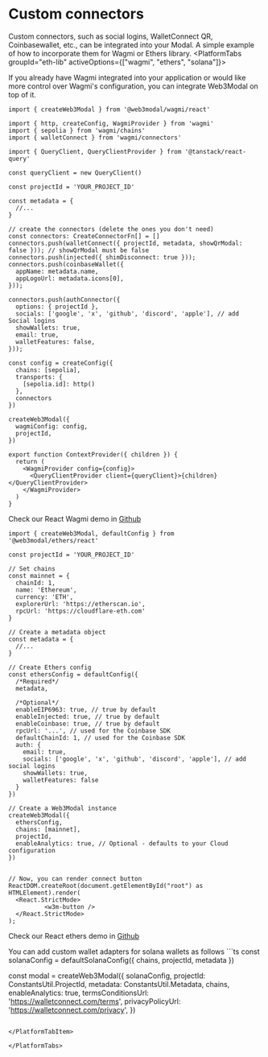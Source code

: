 
# Custom connectors
Custom connectors, such as social logins, WalletConnect QR, Coinbasewallet, etc., can be integrated into your Modal. A simple example of how to incorporate them for Wagmi or Ethers library.
<PlatformTabs groupId="eth-lib" activeOptions={["wagmi", "ethers", "solana"]}>
<PlatformTabItem value="wagmi">

If you already have Wagmi integrated into your application or would like more control over Wagmi's configuration, you can integrate Web3Modal on top of it.

```tsx
import { createWeb3Modal } from '@web3modal/wagmi/react'

import { http, createConfig, WagmiProvider } from 'wagmi'
import { sepolia } from 'wagmi/chains'
import { walletConnect } from 'wagmi/connectors'

import { QueryClient, QueryClientProvider } from '@tanstack/react-query'

const queryClient = new QueryClient()

const projectId = 'YOUR_PROJECT_ID'

const metadata = {
  //...
}

// create the connectors (delete the ones you don't need)
const connectors: CreateConnectorFn[] = []
connectors.push(walletConnect({ projectId, metadata, showQrModal: false })); // showQrModal must be false
connectors.push(injected({ shimDisconnect: true }));
connectors.push(coinbaseWallet({
  appName: metadata.name,
  appLogoUrl: metadata.icons[0],
}));

connectors.push(authConnector({ 
  options: { projectId },
  socials: ['google', 'x', 'github', 'discord', 'apple'], // add Social logins
  showWallets: true,
  email: true,
  walletFeatures: false,
}));

const config = createConfig({
  chains: [sepolia],
  transports: {
    [sepolia.id]: http()
  },
  connectors
})

createWeb3Modal({
  wagmiConfig: config,
  projectId,
})

export function ContextProvider({ children }) {
  return (
    <WagmiProvider config={config}>
      <QueryClientProvider client={queryClient}>{children}</QueryClientProvider>
    </WagmiProvider>
  )
}

```
Check our React Wagmi demo in [Github](https://github.com/WalletConnect/web-examples/tree/main/dapps/web3modal/react)


</PlatformTabItem>
<PlatformTabItem value="ethers">

```tsx
import { createWeb3Modal, defaultConfig } from '@web3modal/ethers/react'

const projectId = 'YOUR_PROJECT_ID'

// Set chains
const mainnet = {
  chainId: 1,
  name: 'Ethereum',
  currency: 'ETH',
  explorerUrl: 'https://etherscan.io',
  rpcUrl: 'https://cloudflare-eth.com'
}

// Create a metadata object
const metadata = {
  //...
}

// Create Ethers config
const ethersConfig = defaultConfig({
  /*Required*/
  metadata,

  /*Optional*/
  enableEIP6963: true, // true by default
  enableInjected: true, // true by default
  enableCoinbase: true, // true by default
  rpcUrl: '...', // used for the Coinbase SDK
  defaultChainId: 1, // used for the Coinbase SDK
  auth: {
    email: true,
    socials: ['google', 'x', 'github', 'discord', 'apple'], // add social logins 
    showWallets: true,
    walletFeatures: false
  }
})

// Create a Web3Modal instance
createWeb3Modal({
  ethersConfig,
  chains: [mainnet],
  projectId,
  enableAnalytics: true, // Optional - defaults to your Cloud configuration
})


// Now, you can render connect button 
ReactDOM.createRoot(document.getElementById("root") as HTMLElement).render(
  <React.StrictMode>
          <w3m-button />
  </React.StrictMode>
);
```

Check our React ethers demo in [Github](https://github.com/WalletConnect/web-examples/tree/main/dapps/web3modal/react-ethers)

</PlatformTabItem>
<PlatformTabItem value="solana">
You can add custom wallet adapters for solana wallets as follows
```ts
const solanaConfig = defaultSolanaConfig({
  chains,
  projectId,
  metadata
})

const modal = createWeb3Modal({
  solanaConfig,
  projectId: ConstantsUtil.ProjectId,
  metadata: ConstantsUtil.Metadata,
  chains,
  enableAnalytics: true,
  termsConditionsUrl: 'https://walletconnect.com/terms',
  privacyPolicyUrl: 'https://walletconnect.com/privacy',
})
```

</PlatformTabItem>

</PlatformTabs>